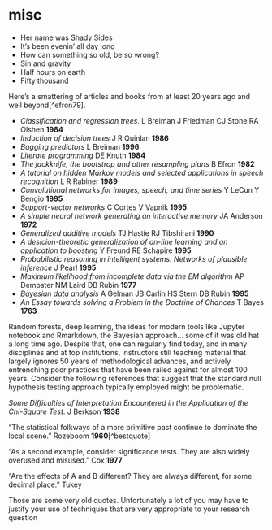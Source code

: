 # misc

- Her name was Shady Sides
- It's been evenin' all day long
- How can something so old, be so wrong?
- Sin and gravity
- Half hours on earth
- Fifty thousand


Here's a smattering of articles and books from at least 20 years ago and well beyond[^efron79].

- *Classification and regression trees*. L Breiman J Friedman CJ Stone RA Olshen  **1984**
- *Induction of decision trees* J R Quinlan **1986**
- *Bagging predictors* L Breiman  **1996**
- *Literate programming* DE Knuth  **1984**
- *The jackknife, the bootstrap and other resampling plans* B Efron **1982**
- *A tutorial on hidden Markov models and selected applications in speech recognition* L R Rabiner  **1989**
- *Convolutional networks for images, speech, and time series* Y LeCun Y Bengio **1995**
- *Support-vector networks* C Cortes V Vapnik  **1995**
- *A simple neural network generating an interactive memory* JA Anderson **1972**
- *Generalized additive models* TJ Hastie RJ Tibshirani **1990**
- *A desicion-theoretic generalization of on-line learning and an application to boosting* Y Freund RE Schapire **1995**
- *Probabilistic reasoning in intelligent systems: Networks of plausible inference* J Pearl **1995**
- *Maximum likelihood from incomplete data via the EM algorithm*  AP Dempster NM Laird DB Rubin **1977**
- *Bayesian data analysis*  A Gelman JB Carlin HS Stern DB Rubin **1995**
- *An Essay towards solving a Problem in the Doctrine of Chances* T Bayes **1763**

Random forests, deep learning, the ideas for modern tools like Jupyter notebook and Rmarkdown, the Bayesian approach... some of it was old hat a long time ago.  Despite that, one can regularly find today, and in many disciplines and at top institutions, instructors still teaching material that largely ignores 50 years of methodological advances, and actively entrenching poor practices that have been railed against for almost 100 years.  Consider the following references that suggest that the standard null hypothesis testing approach typically employed might be problematic.

*Some Difficulties of Interpretation Encountered in the Application of the Chi-Square Test*. J Berkson **1938**

"The statistical folkways of a more primitive past continue to dominate the local scene." Rozeboom **1960**[^bestquote]

"As a second example, consider significance tests. They are also widely overused and misused." Cox **1977**

"Are the effects of A and B different? They are always different, for some decimal place." Tukey

Those are some very old quotes.  Unfortunately a lot of you may have to justify your use of techniques that are very appropriate to your research question